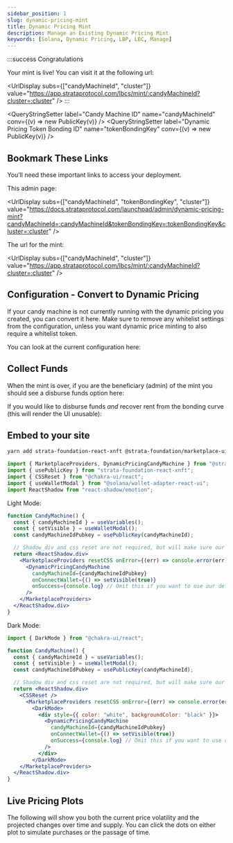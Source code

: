 ```yaml
---
sidebar_position: 1
slug: dynamic-pricing-mint
title: Dynamic Pricing Mint
description: Manage an Existing Dynamic Pricing Mint
keywords: [Solana, Dynamic Pricing, LBP, LBC, Manage]
---
```

:::success Congratulations

Your mint is live! You can visit it at the following url:

<UrlDisplay subs={["candyMachineId", "cluster"]} value="https://app.strataprotocol.com/lbcs/mint/:candyMachineId?cluster=:cluster" />
:::


<NetworkSelect />

<QueryStringSetter label="Candy Machine ID" name="candyMachineId" conv={(v) => new PublicKey(v)} />
<QueryStringSetter label="Dynamic Pricing Token Bonding ID" name="tokenBondingKey" conv={(v) => new PublicKey(v)} />

## Bookmark These Links

You’ll need these important links to access your deployment.

This admin page:

<UrlDisplay subs={["candyMachineId", "tokenBondingKey", "cluster"]} value="https://docs.strataprotocol.com/launchpad/admin/dynamic-pricing-mint?candyMachineId=:candyMachineId&tokenBondingKey=:tokenBondingKey&cluster=:cluster" />

The url for the mint:

<UrlDisplay subs={["candyMachineId", "cluster"]} value="https://app.strataprotocol.com/lbcs/mint/:candyMachineId?cluster=:cluster" />


## Configuration - Convert to Dynamic Pricing

If your candy machine is not currently running with the dynamic pricing you created, you can convert it here. 
Make sure to remove any whitelist settings from the configuration, unless you want dynamic price minting to also
require a whitelist token.


<ConvertCMIfNeeded />


You can look at the current configuration here:


<CandyMachineConfig />


## Collect Funds

When the mint is over, if you are the beneficiary (admin) of the mint you should see a disburse funds option here:


<VariableDisburseFunds />



If you would like to disburse funds _and_ recover rent from the bonding curve (this will render the UI unusable):

<VariableDisburseFunds closeBonding />

## Embed to your site

```bash
yarn add strata-foundation-react-xnft @strata-foundation/marketplace-ui react-shadow
```

```js
import { MarketplaceProviders, DynamicPricingCandyMachine } from "@strata-foundation/marketplace-ui";
import { usePublicKey } from "strata-foundation-react-xnft";
import { CSSReset } from "@chakra-ui/react";
import { useWalletModal } from "@solana/wallet-adapter-react-ui";
import ReactShadow from "react-shadow/emotion";
```


Light Mode:

```jsx live allowMainnet
function CandyMachine() {
  const { candyMachineId } = useVariables();
  const { setVisible } = useWalletModal();
  const candyMachineIdPubkey = usePublicKey(candyMachineId);

  // Shadow div and css reset are not required, but will make sure our styles do not conflict with yours
  return <ReactShadow.div>
    <MarketplaceProviders resetCSS onError={(err) => console.error(err)}>
      <DynamicPricingCandyMachine 
        candyMachineId={candyMachineIdPubkey} 
        onConnectWallet={() => setVisible(true)} 
        onSuccess={console.log} // Omit this if you want to use our default react-hot-toast mint preview toaster
      />
    </MarketplaceProviders>
  </ReactShadow.div>
}
```

Dark Mode:
```js
import { DarkMode } from "@chakra-ui/react";
```
```jsx live allowMainnet
function CandyMachine() {
  const { candyMachineId } = useVariables();
  const { setVisible } = useWalletModal();
  const candyMachineIdPubkey = usePublicKey(candyMachineId);

  // Shadow div and css reset are not required, but will make sure our styles do not conflict with yours
  return <ReactShadow.div>
    <CSSReset />
      <MarketplaceProviders resetCSS onError={(err) => console.error(err)}>
        <DarkMode>
          <div style={{ color: "white", backgroundColor: "black" }}>
            <DynamicPricingCandyMachine
              candyMachineId={candyMachineIdPubkey}
              onConnectWallet={() => setVisible(true)} 
              onSuccess={console.log} // Omit this if you want to use our default react-hot-toast mint preview toaster
            />
          </div>
        </DarkMode>
    </MarketplaceProviders>
  </ReactShadow.div>
}
```

## Live Pricing Plots

The following will show you both the current price volatility and the projected changes over time and supply. You can click the dots on
either plot to simulate purchases or the passage of time.


<CurveConfiguratorFromBonding />